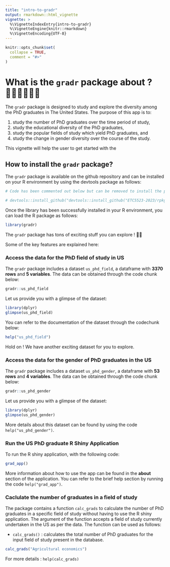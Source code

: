 ```yaml
---
title: "intro-to-gradr"
output: rmarkdown::html_vignette
vignette: >
  %\VignetteIndexEntry{intro-to-gradr}
  %\VignetteEngine{knitr::rmarkdown}
  %\VignetteEncoding{UTF-8}
---
```


```r
knitr::opts_chunk$set(
  collapse = TRUE,
  comment = "#>"
)
```


# What is the `gradr` package about ? 🧑‍🎓🇺🇸👩‍🎓 

The `gradr` package is designed to study and explore the diversity among the PhD graduates in The United States. The purpose of this app is to:

1. study the number of PhD graduates over the time period of study,
2. study the educational diversity of the PhD graduates,
2. study the popular fields of study which yield PhD graduates, and 
3. study the change in gender diversity over the course of the study. 


This vignette will help the user to get started with the 


## How to install the `gradr` package?

The `gradr` package is available on the github repository and can be installed on your R environment by using the devtools package as follows:

```r
# Code has been commented out below but can be removed to install the package

# devtools::install_github("devtools::install_github("ETC5523-2023/rpkg-arinbaruah"))
```

Once the library has been successfully installed in your R environment, you can load the R package as follows:

```r
library(gradr)
```

The `gradr` package has tons of exciting stuff you can explore ! 🤩🥳 

Some of the key features are explained here:

### Access the data for the PhD field of study in US

The `gradr` package includes a dataset `us_phd_field`, a dataframe with **3370 rows** and **5 variables**. The data can be obtained through the code chunk below:

```r
gradr::us_phd_field
```

Let us provide you with a glimpse of the dataset:

```r
library(dplyr)
glimpse(us_phd_field)
```
You can refer to the documentation of the dataset through the codechunk below:

```r
help("us_phd_field")
```


Hold on ! We have another exciting dataset for you to explore. 

### Access the data for the gender of PhD graduates in the US

The `gradr` package includes a dataset `us_phd_gender`, a dataframe with **53 rows** and **4 variables**. The data can be obtained through the code chunk below:

```r
gradr::us_phd_gender
```

Let us provide you with a glimpse of the dataset:

```r
library(dplyr)
glimpse(us_phd_gender)
```

More details about this dataset can be found by using the code `help("us_phd_gender")`.

### Run the US PhD graduate R Shiny Application

To run the R shiny application, with the following code:

```r
grad_app()
```

More information about how to use the app can be found in the **about** section of the application. You can refer to the brief help section by running the code `help("grad_app")`.

### Caclulate the number of graduates in a field of study

The package contains a function `calc_grads` to calculate the number of PhD graduates in a specific field of study without having to use the R shiny application. The argument of the function accepts a field of study currently undertaken in the US as per the data. The function can be used as follows: 

- `calc_grads()` : calculates the total number of PhD graduates for the input field of study present in the database. 

```r
calc_grads("Agricultural economics")
```
For more details : `help(calc_grads)`
